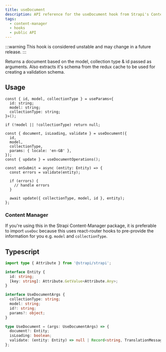 ```yaml
---
title: useDocument
description: API reference for the useDocument hook from Strapi's Content Manager
tags:
  - content-manager
  - hooks
  - public API
---
```


:::warning
This hook is considered unstable and may change in a future release.
:::

Returns a document based on the model, collection type & id passed as arguments. Also extracts it's schema from the redux cache to be used for creating a validation schema.

## Usage

```tsx
const { id, model, collectionType } = useParams<{
  id: string;
  model: string;
  collectionType: string;
}>();

if (!model || !collectionType) return null;

const { document, isLoading, validate } = useDocument({
  id,
  model,
  collectionType,
  params: { locale: 'en-GB' },
});
const { update } = useDocumentOperations();

const onSubmit = async (entity: Entity) => {
  const errors = validate(entity);

  if (errors) {
    // handle errors
  }

  await update({ collectionType, model, id }, entity);
};
```

### Content Manager

If you're using this in the Strapi Content-Manager package, it is preferable to import `useDoc` because this uses react-router hooks to pre-provide the information for you e.g. `model` and `collectionType`.

## Typescript

```ts
import type { Attribute } from '@strapi/strapi';

interface Entity {
  id: string;
  [key: string]: Attribute.GetValue<Attribute.Any>;
}

interface UseDocumentArgs {
  collectionType: string;
  model: string;
  id?: string;
  params?: object;
}

type UseDocument = (args: UseDocumentArgs) => {
  document?: Entity;
  isLoading: boolean;
  validate: (entity: Entity) => null | Record<string, TranslationMessage>;
};
```
